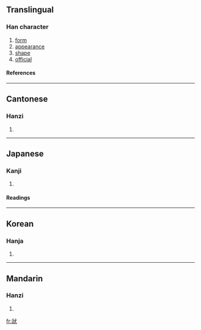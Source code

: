 {{see|状}}

==Translingual==
===Han character===
{{Han char|rn=94|rad=犬|as=04|sn=8|four=3313<sub>4</sub>|canj=女一戈大 (VMIK)}}
# [[form]]
# [[appearance]]
# [[shape]]
# [[official]]
====References====
{{Han ref|kx=0707.130|dkj=20280|dj=1119.300|hdz=21334.030|uh=72C0|ud=29376|bh=AAAC|bd=43692}}

----
==Cantonese==
===Hanzi===
{{yue-hanzi|jyut=|y=jong6}}
# {{defn|Cantonese}}

----
==Japanese==
===Kanji===
{{ja-kanji|grade=|rs=犬04}}
# {{defn|Japanese}} 
====Readings====
{{ja-readings|on=[[じょう]] (jō)|kun=}}

----
==Korean==
===Hanja===
{{ko-hanja|hangeul=[[상]], [[장]]|eumhun=|rv=sang, jang|mr=sang, chang|y=sang, cang}}
# {{defn|Korean}}

----
==Mandarin==
===Hanzi===
{{cmn-hanzi|sim=状|pin=[[jué]] (jue2), [[zhuàng]] (zhuang4)|wg=chüeh<sup>2</sup>, chuang<sup>4</sup>}}
# {{defn|Mandarin}}

[[fr:狀]]